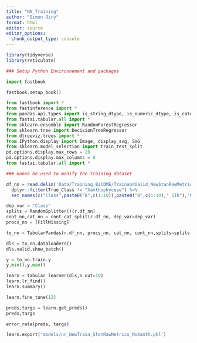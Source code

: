 ```yaml
---
title: "NN_Training"
author: "Simon Oiry"
format: html
editor: source
editor_options: 
  chunk_output_type: console
---
```


```r

library(tidyverse)
library(reticulate)

### Setup Python Environnement and packages

```

```python
import fastbook

fastbook.setup_book()

from fastbook import *
from fastinference import *
from pandas.api.types import is_string_dtype, is_numeric_dtype, is_categorical_dtype
from fastai.tabular.all import *
from sklearn.ensemble import RandomForestRegressor
from sklearn.tree import DecisionTreeRegressor
from dtreeviz.trees import *
from IPython.display import Image, display_svg, SVG
from sklearn.model_selection import train_test_split
pd.options.display.max_rows = 20
pd.options.display.max_columns = 8
from fastai.tabular.all import * 

```


```r

### Gonna be used to modify the training dataset

df_nn = read.delim('Data/Training_BiCOME/TrainandValid_NewStanRawMetrics.csv', sep = ";") %>% 
  dplyr::filter(True_Class != "Xanthophyceae") %>% 
  set_names(c("Class",paste0("B",c(1:10)),paste0("B",c(1:10),"_STD"),"NDVI_STD","NDVI"))

```


```python

dep_var = "Class"
splits = RandomSplitter()(r.df_nn)
cont_nn,cat_nn = cont_cat_split(r.df_nn, dep_var=dep_var)
procs_nn = [FillMissing]

to_nn = TabularPandas(r.df_nn, procs_nn, cat_nn, cont_nn,splits=splits, y_names=dep_var, y_block=CategoryBlock())

dls = to_nn.dataloaders()
dls.valid.show_batch()

y = to_nn.train.y
y.min(),y.max()

learn = tabular_learner(dls,n_out=10)
learn.lr_find()
learn.summary()

learn.fine_tune(12)

preds,targs = learn.get_preds()
preds,targs

error_rate(preds, targs)

learn.export('models/nn_NewTrain_StanRawMetrics_NoXanth.pkl')

```

